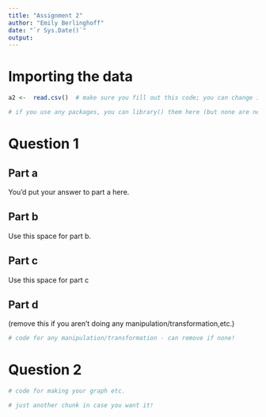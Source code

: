 ---
title: "Assignment 2"
author: "Emily Berlinghoff"
date: "`r Sys.Date()`"
output: 
---

# Importing the data
```{r}
a2 <-  read.csv()  # make sure you fill out this code; you can change it from a2 to whatever you want

# if you use any packages, you can library() them here (but none are needed)

```

# Question 1  

## Part a  

You'd put your answer to part a here. 

## Part b  

Use this space for part b. 

## Part c  
Use this space for part c

## Part d  
(remove this if you aren't doing any manipulation/transformation,etc.)


```{r}
# code for any manipulation/transformation - can remove if none!
```

# Question 2  


```{r}
# code for making your graph etc.


```


```{r}
# just another chunk in case you want it!


```


